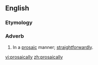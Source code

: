 ==English==

===Etymology===
{{suffix|prosaic|ally}}

===Adverb===
{{en-adv}}

# In a [[prosaic]] manner; [[straightforwardly]].

[[vi:prosaically]]
[[zh:prosaically]]